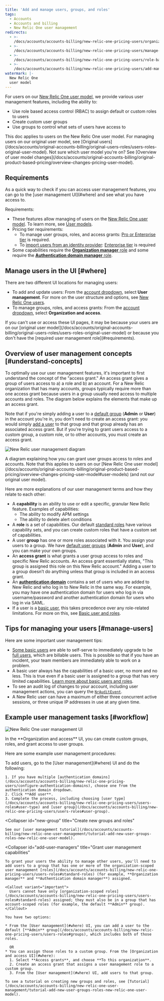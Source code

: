 ```yaml
---
title: 'Add and manage users, groups, and roles'
tags:
  - Accounts
  - Accounts and billing
  - New Relic One user management
redirects:
  - >-
    /docs/accounts/accounts-billing/new-relic-one-pricing-users/organization-level-user-management-roles-groups-access-grants
  - >-
    /docs/accounts/accounts-billing/new-relic-one-pricing-users/manage-user-groups-roles-access-grants
  - >-
    /docs/accounts/accounts-billing/new-relic-one-pricing-users/role-based-access-control-rbac
  - >-
    /docs/accounts/accounts-billing/new-relic-one-pricing-users/add-manage-users-groups-roles
watermark: |-
  New Relic One
  user model
---
```


For users on our [New Relic One user model](/docs/accounts/accounts-billing/new-relic-one-pricing-users/users-roles), we provide various user management features, including the ability to:

* Use role based access control (RBAC) to assign default or custom roles to users
* Create custom user groups
* Use groups to control what sets of users have access to

<Callout variant="important">
  This doc applies to users on the New Relic One user model. For managing users on our original user model, see [Original users](/docs/accounts/original-accounts-billing/original-users-roles/users-roles-original-user-model). Not sure which user model you're on? See [Overview of user model changes](/docs/accounts/original-accounts-billing/original-product-based-pricing/overview-changes-pricing-user-model).
</Callout>

## Requirements

<Callout variant="tip">
  As a quick way to check if you can access user management features, you can go to the [user management UI](#where) and see what you have access to.
</Callout>

Requirements:

* These features allow managing of users on the [New Relic One user model](/docs/accounts/original-accounts-billing/original-product-based-pricing/overview-changes-pricing-user-model#user-models). To learn more, see [User models](/docs/accounts/original-accounts-billing/original-product-based-pricing/overview-changes-pricing-user-model#how-pricing-users-relate).
* Pricing tier requirements:
  * To manage user groups, roles, and access grants: [Pro or Enterprise tier](https://newrelic.com/pricing) is required.
  * To [import users from an identity provider](/docs/accounts/accounts-billing/new-relic-one-user-management/configure-authentication-domains-sso#source-users): [Enterprise tier](https://newrelic.com/pricing) is required
* Some capabilities require the [**Organization manager** role](/docs/accounts/accounts-billing/new-relic-one-pricing-users/users-roles#standard-roles) and some require the [**Authentication domain manager** role](/docs/accounts/accounts-billing/new-relic-one-pricing-users/users-roles#standard-roles).

## Manage users in the UI [#where]

There are two different UI locations for managing users:

* To add and update users: From the [account dropdown](/docs/using-new-relic/welcome-new-relic/get-started/glossary#account-dropdown), select **User management**. For more on the user structure and options, see [New Relic One users](/docs/accounts/accounts-billing/new-relic-one-pricing-users/users-roles).
* To manage groups, roles, and access grants: From the [account dropdown](/docs/using-new-relic/welcome-new-relic/get-started/glossary#account-dropdown), select **Organization and access**.

<Callout variant="important">
  If you can't use or access these UI pages, it may be because your users are on our [original user model](/docs/accounts/original-accounts-billing/original-users-roles/users-roles-original-user-model) or because you don't have the [required user management role](#requirements).
</Callout>

## Overview of user management concepts [#understand-concepts]

To optimally use our user management features, it's important to first understand the concept of the "access grant." An access grant gives a group of users access to a) a role and b) an account. For a New Relic organization that has many accounts, groups typically require more than one access grant because users in a group usually need access to multiple accounts and roles. The diagram below explains the elements that make up an access grant.

Note that if you're simply adding a user to a [default group](/docs/accounts/accounts-billing/new-relic-one-user-management/new-relic-one-user-model-understand-user-structure#groups) (**Admin** or **User**) in the account you're in, you don't need to create an access grant: you would simply [add a user](#add-users) to that group and that group already has an associated access grant. But if you're trying to grant users access to a custom group, a custom role, or to other accounts, you must create an access grant.

![New Relic user management diagram](./images/user-management-diagram.png "user-management-diagram.png")

<figcaption>
  A diagram explaining how you can grant user groups access to roles and accounts. Note that this applies to users on our [New Relic One user model](/docs/accounts/original-accounts-billing/original-product-based-pricing/overview-changes-pricing-user-model#user-models) (and not our original user model).
</figcaption>

Here are more explanations of our user management terms and how they relate to each other:

* A **capability** is an ability to use or edit a specific, granular New Relic feature. Examples of capabilities:
  * The ability to modify APM settings
  * The ability to delete alert conditions
* A **role** is a set of capabilities. Our default [standard roles](/docs/accounts/accounts-billing/new-relic-one-pricing-users/users-roles#standard-roles) have various capability sets, and you can create custom roles that have a custom set of capabilities.
* A user **group** has one or more roles associated with it. You assign your users to a group. We have [default user groups](/docs/accounts/accounts-billing/new-relic-one-pricing-users/users-roles#group-roles) (**Admin** and **User**), and you can make your own groups.
* An **access grant** is what grants a user group access to roles and specific New Relic accounts. An access grant essentially states, "This group is assigned this role on this New Relic account." Adding a user to a group doesn’t do anything unless that group is included in an access grant.
* An [**authentication domain**](/docs/accounts/accounts-billing/new-relic-one-pricing-users/configure-authentication-domains) contains a set of users who are added to New Relic and who log in to New Relic in the same way. For example, you may have one authentication domain for users who log in via username/password and another authentication domain for users who log in via SAML.
* If a user is a [basic user](/docs/accounts/accounts-billing/new-relic-one-pricing-users/users-roles#user-type), this takes precedence over any role-related limitations. For more on this, see [Basic user and roles](/docs/accounts/accounts-billing/new-relic-one-pricing-users/users-roles#user-type-roles).

## Tips for managing your users [#manage-users]

Here are some important user management tips:

* [Some basic users](/docs/accounts/original-accounts-billing/original-product-based-pricing/overview-changes-pricing-user-model#convert-users) are able to self-serve to immediately upgrade to be [full users](/docs/accounts/accounts-billing/new-relic-one-pricing-users/users-roles#user-type), which are billable users. This is possible so that if you have an incident, your team members are immediately able to work on a problem.
* A basic user always has the capabilities of a basic user, no more and no less. This is true even if a basic user is assigned to a group that has very limited capabilities. [Learn more about basic users and roles](/docs/accounts/accounts-billing/new-relic-one-pricing-users/users-roles#user-type-roles).
* To see an audit log of changes to your account, including user management actions, you can query the [`NrAuditEvent`](/docs/insights/insights-data-sources/default-data/nrauditevent-event-data-query-examples).
* A New Relic user can have a maximum of either three concurrent active sessions, or three unique IP addresses in use at any given time.

## Example user management tasks [#workflow]

![New Relic One user management UI](./images/new-relic-one-user-mgmt.png "new-relic-one-user-mgmt.png")

<figcaption>
  In the **Organization and access** UI, you can create custom groups, roles, and grant access to user groups.
</figcaption>

Here are some example user management procedures:

<CollapserGroup>
  <Collapser
    id="add-users"
    title="Add users"
  >
    To add users, go to the [User management](#where) UI and do the following:

    1. If you have multiple [authentication domains](/docs/accounts/accounts-billing/new-relic-one-pricing-users/configure-authentication-domains), choose one from the authentication domain dropdown.
    2. Click **Add user**.
    3. Complete the process, including choosing [user type](/docs/accounts/accounts-billing/new-relic-one-pricing-users/users-roles#user-type) and [user group](/docs/accounts/accounts-billing/new-relic-one-pricing-users/users-roles#user-group).
  </Collapser>

  <Collapser
    id="new-group"
    title="Create new groups and roles"
  >
    See our [user management tutorial](/docs/accounts/accounts-billing/new-relic-one-user-management/tutorial-add-new-user-groups-roles-new-relic-one-user-model). 
  </Collapser>

  <Collapser
    id="add-user-managers"
    title="Grant user management capabilities"
  >
    To grant your users the ability to manage other users, you'll need to add users to a group that has one or more of the organization-scoped user management [roles](/docs/accounts/accounts-billing/new-relic-one-pricing-users/users-roles#standard-roles) (for example, **Organization manager** and **Authentication domain manager**) assigned.

    <Callout variant="important">
      Users cannot have only [organization-scoped roles](/docs/accounts/accounts-billing/new-relic-one-pricing-users/users-roles#standard-roles) assigned; they must also be in a group that has account-scoped roles (for example, the default **Admin** group).
    </Callout>

    You have two options:

    * From the [User management](#where) UI, you can add a user to the default [**Admin** group](/docs/accounts/accounts-billing/new-relic-one-pricing-users/users-roles#groups), which includes both of those roles.

      OR
    * You can assign those roles to a custom group. From the [Organization and access UI](#where):
      1. Select **Access grants**, and choose **To this organization**.
      2. Create an access grant that assigns a user management role to a custom group.
      3. From the [User management](#where) UI, add users to that group.

    To see a tutorial on creating new groups and roles, see [Tutorial](/docs/accounts/accounts-billing/new-relic-one-user-management/tutorial-add-new-user-groups-roles-new-relic-one-user-model).
  </Collapser>
</CollapserGroup>
